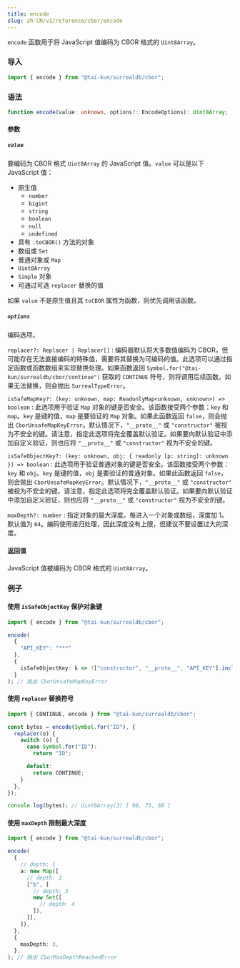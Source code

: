 ```yaml
---
title: encode
slug: zh-CN/v1/reference/cbor/encode
---
```


`encode` 函数用于将 JavaScript 值编码为 CBOR 格式的 `Uint8Array`。

### 导入

```ts
import { encode } from "@tai-kun/surrealdb/cbor";
```

### 语法

```ts
function encode(value: unknown, options?: EncodeOptions): Uint8Array;
```

#### 参数

##### `value`

要编码为 CBOR 格式 `Uint8Array` 的 JavaScript 值。`value` 可以是以下 JavaScript 值：

- 原生值
  - `number`
  - `bigint`
  - `string`
  - `boolean`
  - `null`
  - `undefined`
- 具有 `.toCBOR()` 方法的对象
- 数组或 `Set`
- 普通对象或 `Map`
- `Uint8Array`
- `Simple` 对象
- 可通过可选 `replacer` 替换的值

如果 `value` 不是原生值且其 `toCBOR` 属性为函数，则优先调用该函数。

##### `options`

编码选项。

`replacer?: Replacer | Replacer[]`
:   编码器默认将大多数值编码为 CBOR，但可能存在无法直接编码的特殊值，需要将其替换为可编码的值。此选项可以通过指定函数或函数数组来实现替换处理。如果函数返回 `Symbol.for("@tai-kun/surrealdb/cbor/continue")` 获取的 `CONTINUE` 符号，则将调用后续函数。如果无法替换，则会抛出 `SurrealTypeError`。

`isSafeMapKey?: (key: unknown, map: ReadonlyMap<unknown, unknown>) => boolean`
:   此选项用于验证 `Map` 对象的键是否安全。该函数接受两个参数：`key` 和 `map`。`key` 是键的值，`map` 是要验证的 `Map` 对象。如果此函数返回 `false`，则会抛出 `CborUnsafeMapKeyError`。默认情况下，`"__proto__"` 或 `"constructor"` 被视为不安全的键。请注意，指定此选项将完全覆盖默认验证。如果要向默认验证中添加自定义验证，则也应将 `"__proto__"` 或 `"constructor"` 视为不安全的键。

`isSafeObjectKey?: (key: unknown, obj: { readonly [p: string]: unknown }) => boolean`
:   此选项用于验证普通对象的键是否安全。该函数接受两个参数：`key` 和 `obj`。`key` 是键的值，`obj` 是要验证的普通对象。如果此函数返回 `false`，则会抛出 `CborUnsafeMapKeyError`。默认情况下，`"__proto__"` 或 `"constructor"` 被视为不安全的键。请注意，指定此选项将完全覆盖默认验证。如果要向默认验证中添加自定义验证，则也应将 `"__proto__"` 或 `"constructor"` 视为不安全的键。

`maxDepth?: number`
:   指定对象的最大深度。每进入一个对象或数组，深度加 1。默认值为 `64`。编码使用递归处理，因此深度没有上限，但建议不要设置过大的深度。

#### 返回值

JavaScript 值被编码为 CBOR 格式的 `Uint8Array`。

### 例子

#### 使用 `isSafeObjectKey` 保护对象键

```ts
import { encode } from "@tai-kun/surrealdb/cbor";

encode(
  {
    "API_KEY": "***"
  },
  {
    isSafeObjectKey: k => !["constructor", "__proto__", "API_KEY"].includes(k),
  }
); // 抛出 CborUnsafeMapKeyError
```

#### 使用 `replacer` 替换符号

```ts
import { CONTINUE, encode } from "@tai-kun/surrealdb/cbor";

const bytes = encode(Symbol.for("ID"), {
  replacer(o) {
    switch (o) {
      case Symbol.for("ID"):
        return "ID";

      default:
        return CONTINUE;
    }
  },
});

console.log(bytes); // Uint8Array(3) [ 98, 73, 68 ]
```

#### 使用 `maxDepth` 限制最大深度

```ts
import { encode } from "@tai-kun/surrealdb/cbor";

encode(
  {
    // depth: 1
    a: new Map([
      // depth: 2
      ["b", [
        // depth: 3
        new Set([
          // depth: 4
        ]),
      ]],
    ]),
  },
  {
    maxDepth: 3,
  },
); // 抛出 CborMaxDepthReachedError
```

